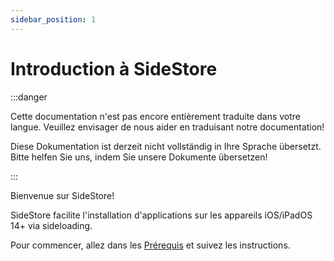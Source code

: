 ```yaml
---
sidebar_position: 1
---
```


# Introduction à SideStore

:::danger

Cette documentation n'est pas encore entièrement traduite dans votre langue. Veuillez envisager de nous aider en traduisant notre documentation!

Diese Dokumentation ist derzeit nicht vollständig in Ihre Sprache übersetzt. Bitte helfen Sie uns, indem Sie unsere Dokumente übersetzen!

:::

Bienvenue sur SideStore!

SideStore facilite l'installation d'applications sur les appareils iOS/iPadOS 14+ via sideloading.

Pour commencer, allez dans les [Prérequis](installation/prerequisites.mdx) et suivez les instructions.